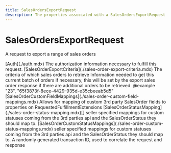 ```yaml
---
title: SalesOrdersExportRequest
description: The properties associated with a SalesOrdersExportRequest
---
```


SalesOrdersExportRequest
===============================================
A request to export a range of sales orders

<Reference>
  <Field name="auth" nullable={false}>
    <Type>
      [Auth](./auth.mdx)
    </Type>
    <Description>
      The authorization information necessary to fulfill this request.
    </Description>
  </Field>
  <Field name="criteria" nullable={true}>
    <Type>
      [SalesOrderExportCriteria](./sales-order-export-criteria.mdx)
    </Type>
    <Description>
      The criteria of which sales orders to retrieve
    </Description>
  </Field>
  <Field name="cursor" type="string" nullable={true}>
    <Description>
      Information needed to get this current batch of orders if necessary, this will be set by the export sales order response if there are additional orders to be retrieved. @example "23", "65f3873f-8ece-4429-935d-e35cbeeab5d5"
    </Description>
  </Field>
  <Field name="sales_order_field_mappings" nullable={true}>
    <Type>
      [SalesOrderCustomFieldMappings](./sales-order-custom-field-mappings.mdx)
    </Type>
    <Description>
      Allows for mapping of custom 3rd party SalesOrder fields to properties on RequestedFulfillmentExtensions
    </Description>
  </Field>
  <Field name="sales_order_status_mapping" nullable={false}>
    <Type>
      [SalesOrderStatusMapping](./sales-order-status-mapping.mdx)[]
    </Type>
    <Description>
      seller specified mappings for custom statuses coming from the 3rd parties api and the SalesOrderStatus they should map to.
    </Description>
  </Field>
  <Field name="sales_order_status_mappings" nullable={true}>
    <Type>
      [SalesOrderCustomStatusMappings](./sales-order-custom-status-mappings.mdx)
    </Type>
    <Description>
      seller specified mappings for custom statuses coming from the 3rd parties api and the SalesOrderStatus they should map to.
    </Description>
  </Field>
  <Field name="transaction_id" type="string" nullable={false}>
    <Description>
      A randomly generated transaction ID, used to correlate the request and response
    </Description>
  </Field>
</Reference>